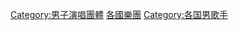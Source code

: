 {{container cat}}

[[Category:男子演唱團體|Category:男子演唱團體]]
[[Category:各國樂團|]]
[[Category:各国男歌手|Category:各国男歌手]]